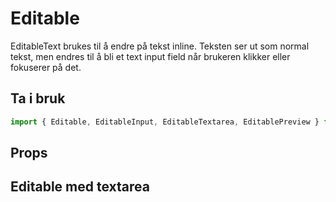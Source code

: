 
<Meta title="Komponenter/Editable" />

# Editable

EditableText brukes til å endre på tekst inline. Teksten ser ut som normal tekst, men endres til å bli et text input field når brukeren klikker eller fokuserer på det.

## Ta i bruk

```jsx
import { Editable, EditableInput, EditableTextarea, EditablePreview } from "@kvib/react";
```

## Props

<Canvas of={EditableStories.Editable} />
<Controls of={EditableStories.Editable} />

## Editable med textarea

<Canvas of={EditableStories.EditableTextarea} />
